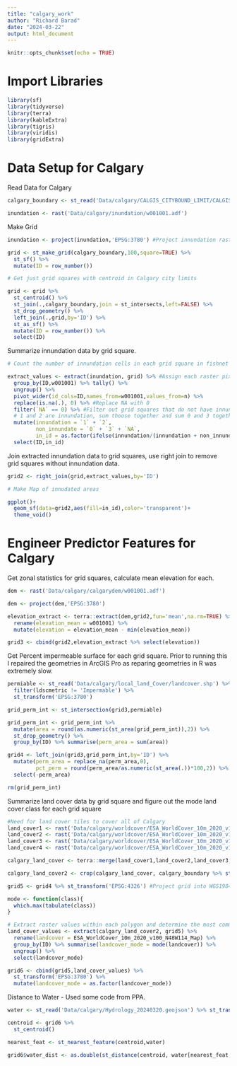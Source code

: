 ```yaml
---
title: "calgary_work"
author: "Richard Barad"
date: "2024-03-22"
output: html_document
---
```


```r
knitr::opts_chunk$set(echo = TRUE)
```

# Import Libraries

```r
library(sf)
library(tidyverse)
library(terra)
library(kableExtra)
library(tigris)
library(viridis)
library(gridExtra)
```

# Data Setup for Calgary

Read Data for Calgary

```r

calgary_boundary <- st_read('Data/calgary/CALGIS_CITYBOUND_LIMIT/CALGIS_CITYBOUND_LIMIT.shp') %>% st_transform('EPSG:3780')

inundation <- rast('Data/calgary/inundation/w001001.adf')

```
Make Grid

```r

inundation <- project(inundation,'EPSG:3780') #Project innundation raster into correct cordinate system

grid <- st_make_grid(calgary_boundary,100,square=TRUE) %>%
  st_sf() %>%
  mutate(ID = row_number())

# Get just grid squares with centroid in Calgary city limits

grid <- grid %>%
  st_centroid() %>%
  st_join(.,calgary_boundary,join = st_intersects,left=FALSE) %>%
  st_drop_geometry() %>%
  left_join(.,grid,by='ID') %>%
  st_as_sf() %>%
  mutate(ID = row_number()) %>%
  select(ID)

```

Summarize innundation data by grid square.

```r

# Count the number of innundation cells in each grid square in fishnet

extract_values <- extract(inundation, grid) %>% #Assign each raster pixel to a grid square
  group_by(ID,w001001) %>% tally() %>%
  ungroup() %>%
  pivot_wider(id_cols=ID,names_from=w001001,values_from=n) %>%
  replace(is.na(.), 0) %>% #Replace NA with 0
  filter(`NA` == 0) %>% #Filter out grid squares that do not have innundation data
  # 1 and 2 are innundation, sum thoose together and sum 0 and 3 together for non_inundation
  mutate(innundation = `1` + `2`,
         non_innundate = `0` + `3` + `NA`,
         in_id = as.factor(ifelse(innundation/(innundation + non_innundate) > 0.25,1,0))) %>% #If grid square is more than 25% innundate consider it innunduate (i.e: 1)
  select(ID,in_id)

```

Join extracted innundation data to grid squares, use right join to remove grid squares without innundation data.

```r

grid2 <- right_join(grid,extract_values,by='ID') 

# Make Map of innudated areas

ggplot()+
  geom_sf(data=grid2,aes(fill=in_id),color='transparent')+
  theme_void()

```

# Engineer Predictor Features for Calgary

Get zonal statistics for grid squares, calculate mean elevation for each.

```r

dem <- rast('Data/calgary/calgarydem/w001001.adf')

dem <- project(dem,'EPSG:3780')

elevation_extract <- terra::extract(dem,grid2,fun='mean',na.rm=TRUE) %>%
  rename(elevation_mean = w001001) %>%
  mutate(elevation = elevation_mean - min(elevation_mean))

grid3 <- cbind(grid2,elevation_extract %>% select(elevation))

```

Get Percent impermeable surface for each grid square. Prior to running this I repaired the geometries in ArcGIS Pro as reparing geometries in R was extremely slow.

```r

permiable <- st_read('Data/calgary/local_land_Cover/landcover.shp') %>%
  filter(ldscmetric != 'Impermable') %>%
  st_transform('EPSG:3780')

grid_perm_int <- st_intersection(grid3,permiable)

grid_perm_int <- grid_perm_int %>%
  mutate(area = round(as.numeric(st_area(grid_perm_int)),2)) %>%
  st_drop_geometry() %>%
  group_by(ID) %>% summarise(perm_area = sum(area))

grid4 <- left_join(grid3,grid_perm_int,by='ID') %>%
  mutate(perm_area = replace_na(perm_area,0),
         pct_perm = round(perm_area/as.numeric(st_area(.))*100,2)) %>%
  select(-perm_area)

rm(grid_perm_int)
```
Summarize land cover data by grid square and figure out the mode land cover class for each grid square

```r
#Need for land cover tiles to cover all of Calgary
land_cover1 <- rast('Data/calgary/worldcover/ESA_WorldCover_10m_2020_v100_N48W114_Map.tif')
land_cover2 <- rast('Data/calgary/worldcover/ESA_WorldCover_10m_2020_v100_N48W117_Map.tif')
land_cover3 <- rast('Data/calgary/worldcover/ESA_WorldCover_10m_2020_v100_N51W114_Map.tif')
land_cover4 <- rast('Data/calgary/worldcover/ESA_WorldCover_10m_2020_v100_N51W117_Map.tif')

calgary_land_cover <- terra::merge(land_cover1,land_cover2,land_cover3,land_cover4) #Merge together all land cover rasters that overlap Calgary

calgary_land_cover2 <- crop(calgary_land_cover, calgary_boundary %>% st_transform('EPSG:4326')) #Crop Raster to Calgary

grid5 <- grid4 %>% st_transform('EPSG:4326') #Project grid into WGS1984 so that I do not have to project the raster

mode <- function(class){
  which.max(tabulate(class))
}

# Extract raster values within each polygon and determine the most common raster value
land_cover_values <- extract(calgary_land_cover2, grid5) %>%
  rename(landcover = ESA_WorldCover_10m_2020_v100_N48W114_Map) %>%
  group_by(ID) %>% summarise(landcover_mode = mode(landcover)) %>%
  ungroup() %>%
  select(landcover_mode)

grid6 <- cbind(grid5,land_cover_values) %>% 
  st_transform('EPSG:3780') %>%
  mutate(landcover_mode = as.factor(landcover_mode))

```
Distance to Water - Used some code from PPA.

```r

water <- st_read('Data/calgary/Hydrology_20240320.geojson') %>% st_transform('EPSG:3780')

centroid <- grid6 %>%
  st_centroid()

nearest_feat <- st_nearest_feature(centroid,water)

grid6$water_dist <- as.double(st_distance(centroid, water[nearest_feat,], by_element=TRUE))

```

